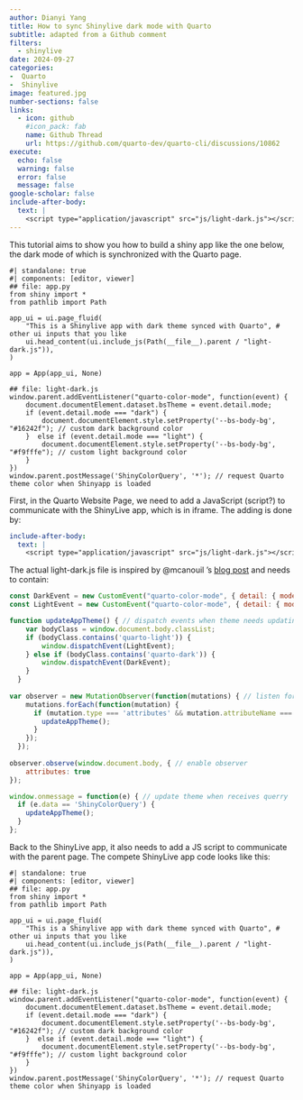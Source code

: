 ```yaml
---
author: Dianyi Yang
title: How to sync Shinylive dark mode with Quarto
subtitle: adapted from a Github comment
filters:
  - shinylive
date: 2024-09-27
categories:
-  Quarto
-  Shinylive
image: featured.jpg
number-sections: false
links:
  - icon: github
    #icon_pack: fab
    name: Github Thread
    url: https://github.com/quarto-dev/quarto-cli/discussions/10862
execute:
  echo: false
  warning: false
  error: false
  message: false
google-scholar: false
include-after-body:
  text: |
    <script type="application/javascript" src="js/light-dark.js"></script>
---
```


This tutorial aims to show you how to build a shiny app like the one below, the dark mode of which is synchronized with the Quarto page.

```shinylive-python
#| standalone: true
#| components: [editor, viewer]
## file: app.py
from shiny import *
from pathlib import Path

app_ui = ui.page_fluid(
    "This is a Shinylive app with dark theme synced with Quarto", # other ui inputs that you like
    ui.head_content(ui.include_js(Path(__file__).parent / "light-dark.js")),
)

app = App(app_ui, None)

## file: light-dark.js
window.parent.addEventListener("quarto-color-mode", function(event) {
    document.documentElement.dataset.bsTheme = event.detail.mode;
    if (event.detail.mode === "dark") {
        document.documentElement.style.setProperty('--bs-body-bg', "#16242f"); // custom dark background color
    }  else if (event.detail.mode === "light") {
        document.documentElement.style.setProperty('--bs-body-bg', "#f9fffe"); // custom light background color
    }
})
window.parent.postMessage('ShinyColorQuery', '*'); // request Quarto theme color when Shinyapp is loaded
```

First, in the Quarto Website Page, we need to add a JavaScript (script?) to communicate with the ShinyLive app, which is in iframe. The adding is done by:

```.yaml
include-after-body:
  text: |
    <script type="application/javascript" src="js/light-dark.js"></script>
```

The actual light-dark.js file is inspired by @mcanouil 's [blog post](https://mickael.canouil.fr/posts/2023-05-30-quarto-light-dark/) and needs to contain:

```.js
const DarkEvent = new CustomEvent("quarto-color-mode", { detail: { mode: "dark" }}); // add new events
const LightEvent = new CustomEvent("quarto-color-mode", { detail: { mode: "light" }});

function updateAppTheme() { // dispatch events when theme needs updating
    var bodyClass = window.document.body.classList;
    if (bodyClass.contains('quarto-light')) {
        window.dispatchEvent(LightEvent);
    } else if (bodyClass.contains('quarto-dark')) {
        window.dispatchEvent(DarkEvent);
    }
  }
  
var observer = new MutationObserver(function(mutations) { // listen for theme changes
    mutations.forEach(function(mutation) {
      if (mutation.type === 'attributes' && mutation.attributeName === 'class') {
        updateAppTheme();
      }
    });
  });
  
observer.observe(window.document.body, { // enable observer
    attributes: true
});

window.onmessage = function(e) { // update theme when receives querry
  if (e.data == 'ShinyColorQuery') {
    updateAppTheme();
  }
};
```

Back to the ShinyLive app, it also needs to add a JS script to communicate with the parent page. The compete ShinyLive app code looks like this:

```.python
#| standalone: true
#| components: [editor, viewer]
## file: app.py
from shiny import *
from pathlib import Path

app_ui = ui.page_fluid(
    "This is a Shinylive app with dark theme synced with Quarto", # other ui inputs that you like
    ui.head_content(ui.include_js(Path(__file__).parent / "light-dark.js")),
)

app = App(app_ui, None)

## file: light-dark.js
window.parent.addEventListener("quarto-color-mode", function(event) {
    document.documentElement.dataset.bsTheme = event.detail.mode;
    if (event.detail.mode === "dark") {
        document.documentElement.style.setProperty('--bs-body-bg', "#16242f"); // custom dark background color
    }  else if (event.detail.mode === "light") {
        document.documentElement.style.setProperty('--bs-body-bg', "#f9fffe"); // custom light background color
    }
})
window.parent.postMessage('ShinyColorQuery', '*'); // request Quarto theme color when Shinyapp is loaded
```